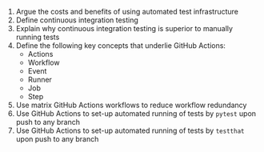 1. Argue the costs and benefits of using automated test infrastructure
1. Define continuous integration testing
2. Explain why continuous integration testing is superior to manually running tests
3. Define the following key concepts that underlie GitHub Actions:
    - Actions
    - Workflow
    - Event
    - Runner
    - Job
    - Step
4. Use matrix GitHub Actions workflows to reduce workflow redundancy
5. Use GitHub Actions to set-up automated running of tests by `pytest` upon push to any branch
6. Use GitHub Actions to set-up automated running of tests by `testthat` upon push to any branch
